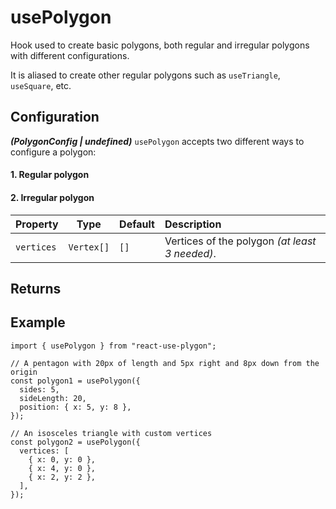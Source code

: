 ---
---


# usePolygon

Hook used to create basic polygons, both regular and irregular polygons with different configurations.

It is aliased to create other regular polygons such as `useTriangle`, `useSquare`, etc.

<SimpleThreePolygons />

## Configuration

**_(PolygonConfig | undefined)_** `usePolygon` accepts two different ways to configure a polygon:

#### 1. Regular polygon

<PolygonProps />

#### 2. Irregular polygon

| Property   |    Type    | Default | Description                                    |
| :--------- | :--------: | :------ | :--------------------------------------------- |
| `vertices` | `Vertex[]` | `[]`    | Vertices of the polygon _(at least 3 needed)_. |

<PrimitiveConfig />

## Returns

<PrimitiveReturns configType="PolygonConfig" />

## Example

```tsx
import { usePolygon } from "react-use-plygon";

// A pentagon with 20px of length and 5px right and 8px down from the origin
const polygon1 = usePolygon({
  sides: 5,
  sideLength: 20,
  position: { x: 5, y: 8 },
});

// An isosceles triangle with custom vertices
const polygon2 = usePolygon({
  vertices: [
    { x: 0, y: 0 },
    { x: 4, y: 0 },
    { x: 2, y: 2 },
  ],
});
```

